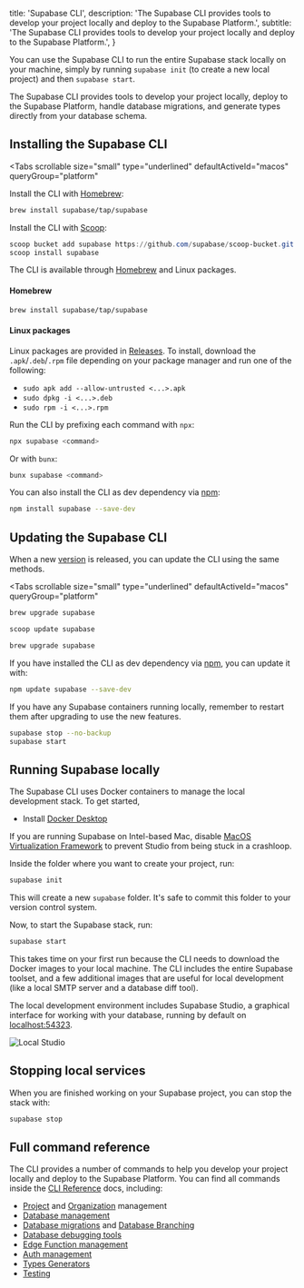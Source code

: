 
  title: 'Supabase CLI',
  description:
    'The Supabase CLI provides tools to develop your project locally and deploy to the Supabase Platform.',
  subtitle:
    'The Supabase CLI provides tools to develop your project locally and deploy to the Supabase Platform.',
}

You can use the Supabase CLI to run the entire Supabase stack locally on your machine, simply by running `supabase init` (to create a new local project) and then `supabase start`.

The Supabase CLI provides tools to develop your project locally, deploy to the Supabase Platform, handle database migrations, and generate types directly from your database schema.

## Installing the Supabase CLI

<Tabs
  scrollable
  size="small"
  type="underlined"
  defaultActiveId="macos"
  queryGroup="platform"
>
<TabPanel id="macos" label="macOS">

Install the CLI with [Homebrew](https://brew.sh):

```sh
brew install supabase/tap/supabase
```

</TabPanel>
<TabPanel id="windows" label="Windows">

Install the CLI with [Scoop](https://scoop.sh):

```powershell
scoop bucket add supabase https://github.com/supabase/scoop-bucket.git
scoop install supabase
```

</TabPanel>
<TabPanel id="linux" label="Linux">

The CLI is available through [Homebrew](https://brew.sh) and Linux packages.

#### Homebrew

```sh
brew install supabase/tap/supabase
```

#### Linux packages

Linux packages are provided in [Releases](https://github.com/supabase/cli/releases).
To install, download the `.apk`/`.deb`/`.rpm` file depending on your package manager
and run one of the following:

- `sudo apk add --allow-untrusted <...>.apk`
- `sudo dpkg -i <...>.deb`
- `sudo rpm -i <...>.rpm`

</TabPanel>
<TabPanel id="npx" label="npm / Bun">

Run the CLI by prefixing each command with `npx`:

```sh
npx supabase <command>
```

Or with `bunx`:

```sh
bunx supabase <command>
```

You can also install the CLI as dev dependency via [npm](https://www.npmjs.com/package/supabase):

```sh
npm install supabase --save-dev
```

</TabPanel>
</Tabs>

## Updating the Supabase CLI

When a new [version](https://github.com/supabase/cli/releases) is released, you can update the CLI using the same methods.

<Tabs
  scrollable
  size="small"
  type="underlined"
  defaultActiveId="macos"
  queryGroup="platform"
>
<TabPanel id="macos" label="macOS">

```sh
brew upgrade supabase
```

</TabPanel>
<TabPanel id="windows" label="Windows">

```powershell
scoop update supabase
```

</TabPanel>
<TabPanel id="linux" label="Linux">

```sh
brew upgrade supabase
```

</TabPanel>
<TabPanel id="npm" label="npm / Bun">

If you have installed the CLI as dev dependency via [npm](https://www.npmjs.com/package/supabase), you can update it with:

```sh
npm update supabase --save-dev
```

</TabPanel>
</Tabs>

If you have any Supabase containers running locally, remember to restart them after upgrading to use the new features.

```bash
supabase stop --no-backup
supabase start
```

## Running Supabase locally

The Supabase CLI uses Docker containers to manage the local development stack. To get started,

- Install [Docker Desktop](https://docs.docker.com/desktop)

<Admonition type="tip" label="Intel-based Mac">

If you are running Supabase on Intel-based Mac, disable [MacOS Virtualization Framework](https://github.com/supabase/cli/issues/1083#issuecomment-1691431279) to prevent Studio from being stuck in a crashloop.

</Admonition>

Inside the folder where you want to create your project, run:

```bash
supabase init
```

This will create a new `supabase` folder. It's safe to commit this folder to your version control system.

Now, to start the Supabase stack, run:

```bash
supabase start
```

This takes time on your first run because the CLI needs to download the Docker images to your local machine. The CLI includes the entire Supabase toolset, and a few additional images that are useful for local development (like a local SMTP server and a database diff tool).

The local development environment includes Supabase Studio, a graphical interface for working with your database, running by default on [localhost:54323](http://localhost:54323).

![Local Studio](/docs/img/guides/cli/local-studio.png)

## Stopping local services

When you are finished working on your Supabase project, you can stop the stack with:

```bash
supabase stop
```

## Full command reference

The CLI provides a number of commands to help you develop your project locally and deploy to the Supabase Platform. You can find all commands inside the [CLI Reference](/docs/reference/cli/introduction) docs, including:

- [Project](/docs/reference/cli/supabase-projects) and [Organization](/docs/reference/cli/supabase-orgs) management
- [Database management](/docs/reference/cli/supabase-db)
- [Database migrations](/docs/reference/cli/supabase-migration) and [Database Branching](/docs/reference/cli/supabase-branches)
- [Database debugging tools](/docs/reference/cli/supabase-inspect-db-calls)
- [Edge Function management](/docs/reference/cli/supabase-functions)
- [Auth management](/docs/reference/cli/supabase-functions)
- [Types Generators](/docs/reference/cli/supabase-gen)
- [Testing](/docs/reference/cli/supabase-test)


